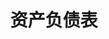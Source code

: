 ---
title: '资产负债表'
openapi: '/api-reference/company/v1/openapi.yaml GET /company/v1/balance-sheet'
---
